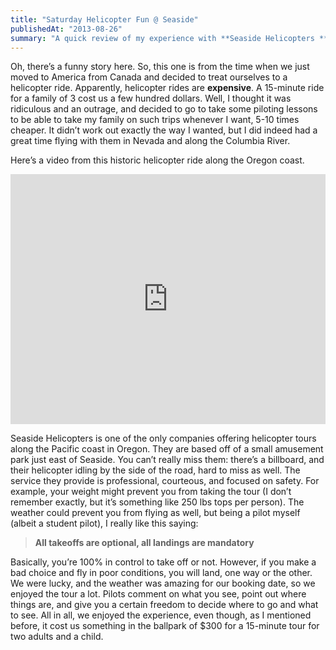 ```yaml
---
title: "Saturday Helicopter Fun @ Seaside"
publishedAt: "2013-08-26"
summary: "A quick review of my experience with **Seaside Helicopters **and where I ended up flying with them just once."
---
```


Oh, there’s a funny story here. So, this one is from the time when we just moved to America from Canada and decided to treat ourselves to a helicopter ride. Apparently, helicopter rides are ****expensive****. A 15-minute ride for a family of 3 cost us a few hundred dollars. Well, I thought it was ridiculous and an outrage, and decided to go to take some piloting lessons to be able to take my family on such trips whenever I want, 5-10 times cheaper. It didn’t work out exactly the way I wanted, but I did indeed had a great time flying with them in Nevada and along the Columbia River.

Here’s a video from this historic helicopter ride along the Oregon coast.

<iframe width="100%" height="400" src="https://www.youtube.com/embed/rpSmobOhiVQ" frameborder="0" allow="accelerometer; autoplay; encrypted-media; gyroscope; picture-in-picture" allowFullScreen></iframe>

Seaside Helicopters is one of the only companies offering helicopter tours along the Pacific coast in Oregon. They are based off of a small amusement park just east of Seaside. You can’t really miss them: there’s a billboard, and their helicopter idling by the side of the road, hard to miss as well. The service they provide is professional, courteous, and focused on safety. For example, your weight might prevent you from taking the tour (I don’t remember exactly, but it’s something like 250 lbs tops per person). The weather could prevent you from flying as well, but being a pilot myself (albeit a student pilot), I really like this saying:

> __All takeoffs are optional, all landings are mandatory__

Basically, you’re 100% in control to take off or not. However, if you make a bad choice and fly in poor conditions, you will land, one way or the other. We were lucky, and the weather was amazing for our booking date, so we enjoyed the tour a lot. Pilots comment on what you see, point out where things are, and give you a certain freedom to decide where to go and what to see. All in all, we enjoyed the experience, even though, as I mentioned before, it cost us something in the ballpark of $300 for a 15-minute tour for two adults and a child.
